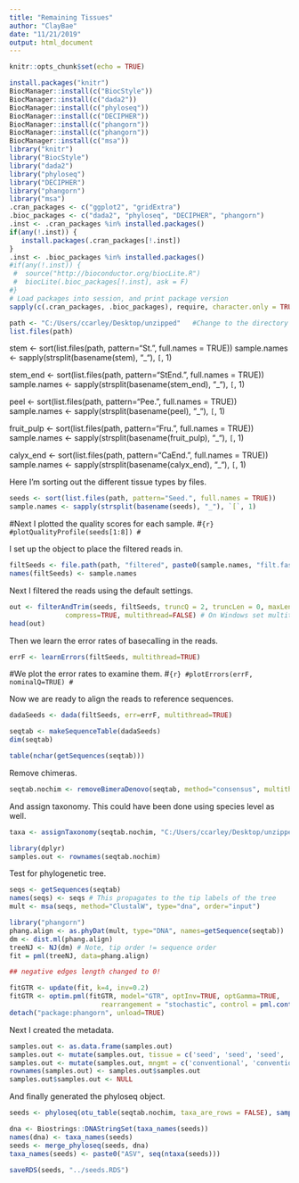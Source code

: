 ```yaml
---
title: "Remaining Tissues"
author: "ClayBae"
date: "11/21/2019"
output: html_document
---
```


```r
knitr::opts_chunk$set(echo = TRUE)
```



```r
install.packages("knitr")
BiocManager::install(c("BiocStyle"))
BiocManager::install(c("dada2"))
BiocManager::install(c("phyloseq"))
BiocManager::install(c("DECIPHER"))
BiocManager::install(c("phangorn"))
BiocManager::install(c("phangorn"))
BiocManager::install(c("msa"))
library("knitr")
library("BiocStyle")
library("dada2")
library("phyloseq")
library("DECIPHER")
library("phangorn")
library("msa")
.cran_packages <- c("ggplot2", "gridExtra")
.bioc_packages <- c("dada2", "phyloseq", "DECIPHER", "phangorn")
.inst <- .cran_packages %in% installed.packages()
if(any(!.inst)) {
   install.packages(.cran_packages[!.inst])
}
.inst <- .bioc_packages %in% installed.packages()
#if(any(!.inst)) {
 #  source("http://bioconductor.org/biocLite.R")
 #  biocLite(.bioc_packages[!.inst], ask = F)
#}
# Load packages into session, and print package version
sapply(c(.cran_packages, .bioc_packages), require, character.only = TRUE)
```


```r
path <- "C:/Users/ccarley/Desktop/unzipped"   #Change to the directory where the fastq files are after unzipping
list.files(path)
```

stem <- sort(list.files(path, pattern="St.", full.names = TRUE))
sample.names <- sapply(strsplit(basename(stem), "_"), `[`, 1)

stem_end <- sort(list.files(path, pattern="StEnd.", full.names = TRUE))
sample.names <- sapply(strsplit(basename(stem_end), "_"), `[`, 1)

peel <- sort(list.files(path, pattern="Pee.", full.names = TRUE))
sample.names <- sapply(strsplit(basename(peel), "_"), `[`, 1)

fruit_pulp <- sort(list.files(path, pattern="Fru.", full.names = TRUE))
sample.names <- sapply(strsplit(basename(fruit_pulp), "_"), `[`, 1)

calyx_end <- sort(list.files(path, pattern="CaEnd.", full.names = TRUE))
sample.names <- sapply(strsplit(basename(calyx_end), "_"), `[`, 1)


Here I'm sorting out the different tissue types by files. 
```r
seeds <- sort(list.files(path, pattern="Seed.", full.names = TRUE))
sample.names <- sapply(strsplit(basename(seeds), "_"), `[`, 1)

```

#Next I plotted the quality scores for each sample.
#```{r}
#plotQualityProfile(seeds[1:8])
#```

I set up the object to place the filtered reads in.
```r
filtSeeds <- file.path(path, "filtered", paste0(sample.names, "filt.fastq"))
names(filtSeeds) <- sample.names
```

Next I filtered the reads using the default settings.
```r
out <- filterAndTrim(seeds, filtSeeds, truncQ = 2, truncLen = 0, maxLen = Inf, rm.phix=TRUE,
              compress=TRUE, multithread=FALSE) # On Windows set multithread=FALSE
head(out)
```

Then we learn the error rates of basecalling in the reads.
```r
errF <- learnErrors(filtSeeds, multithread=TRUE)
```

#We plot the error rates to examine them.
#```{r}
#plotErrors(errF, nominalQ=TRUE)
#```

Now we are ready to align the reads to reference sequences.
```r
dadaSeeds <- dada(filtSeeds, err=errF, multithread=TRUE)
```

```r
seqtab <- makeSequenceTable(dadaSeeds)
dim(seqtab)
```
```r
table(nchar(getSequences(seqtab)))
```

Remove chimeras.
```r
seqtab.nochim <- removeBimeraDenovo(seqtab, method="consensus", multithread=FALSE, verbose=TRUE)
```

And assign taxonomy. This could have been done using species level as well.
```r
taxa <- assignTaxonomy(seqtab.nochim, "C:/Users/ccarley/Desktop/unzipped/silva_nr_v132_train_set.fa.gz", multithread=TRUE)
```

```r
library(dplyr)
samples.out <- rownames(seqtab.nochim)
```


Test for phylogenetic tree.
```r
seqs <- getSequences(seqtab)
names(seqs) <- seqs # This propagates to the tip labels of the tree
mult <- msa(seqs, method="ClustalW", type="dna", order="input")
```



```r
library("phangorn")
phang.align <- as.phyDat(mult, type="DNA", names=getSequence(seqtab))
dm <- dist.ml(phang.align)
treeNJ <- NJ(dm) # Note, tip order != sequence order
fit = pml(treeNJ, data=phang.align)

## negative edges length changed to 0!

fitGTR <- update(fit, k=4, inv=0.2)
fitGTR <- optim.pml(fitGTR, model="GTR", optInv=TRUE, optGamma=TRUE,
                       rearrangement = "stochastic", control = pml.control(trace = 0))
detach("package:phangorn", unload=TRUE)
```

Next I created the metadata.
```r
samples.out <- as.data.frame(samples.out)
samples.out <- mutate(samples.out, tissue = c('seed', 'seed', 'seed', 'seed', 'seed', 'seed', 'seed', 'seed'))
samples.out <- mutate(samples.out, mngmt = c('conventional', 'conventional', 'conventional', 'conventional', 'organic', 'organic', 'organic', 'organic'))
rownames(samples.out) <- samples.out$samples.out
samples.out$samples.out <- NULL
```

And finally generated the phyloseq object.
```r
seeds <- phyloseq(otu_table(seqtab.nochim, taxa_are_rows = FALSE), sample_data(samples.out), tax_table(taxa))
```

```r
dna <- Biostrings::DNAStringSet(taxa_names(seeds))
names(dna) <- taxa_names(seeds)
seeds <- merge_phyloseq(seeds, dna)
taxa_names(seeds) <- paste0("ASV", seq(ntaxa(seeds)))
```

```r
saveRDS(seeds, "../seeds.RDS")
```
